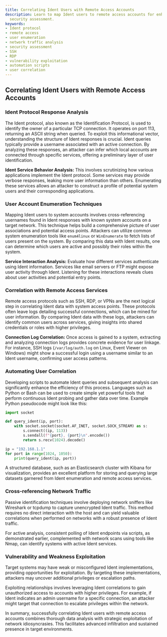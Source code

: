 ```yaml
---
title: Correlating Ident Users with Remote Access Accounts
description: Learn to map Ident users to remote access accounts for enhanced network
  security assessment.
keywords:
- Ident protocol
- remote access
- user enumeration
- network traffic analysis
- security assessment
- SSH
- RDP
- vulnerability exploitation
- automation scripts
- user correlation
---
```


## Correlating Ident Users with Remote Access Accounts

### Ident Protocol Response Analysis

The Ident protocol, also known as the Identification Protocol, is used to identify the owner of a particular TCP connection. It operates on port 113, returning an ASCII string when queried. To exploit this informational vector, understanding the structure of Ident responses is crucial. Ident queries typically provide a username associated with an active connection. By analyzing these responses, an attacker can infer which local accounts are connected through specific services, offering a preliminary layer of user identification.

**Ident Service Behavior Analysis:** This involves scrutinizing how various applications implement the Ident protocol. Some services may provide verbose responses, leaking more user information than others. Enumerating these services allows an attacker to construct a profile of potential system users and their corresponding applications.

### User Account Enumeration Techniques

Mapping Ident users to system accounts involves cross-referencing usernames found in Ident responses with known system accounts on a target network. This technique helps build a comprehensive picture of user associations and potential access points. Attackers can utilize common system enumeration tools like `enum4linux` or `WinEnumerate` to fetch lists of users present on the system. By comparing this data with Ident results, one can determine which users are active and possibly their roles within the system.

**Service Interaction Analysis:** Evaluate how different services authenticate using Ident information. Services like email servers or FTP might expose user activity through Ident. Listening for these interactions reveals clues about user activities and potential entry points.

### Correlation with Remote Access Services

Remote access protocols such as SSH, RDP, or VPNs are the next logical step in correlating Ident data with system access points. These protocols often leave logs detailing successful connections, which can be mined for user information. By comparing Ident data with these logs, attackers can identify common users across services, giving insights into shared credentials or roles with higher privileges.

**Connection Log Correlation:** Once access is gained to a system, extracting and analyzing connection logs provides concrete evidence for user linkage. For instance, SSH logs (`/var/log/auth.log` on Linux, Event Viewer on Windows) might show a successful login using a username similar to an Ident username, confirming user access patterns.

### Automating User Correlation

Developing scripts to automate Ident queries and subsequent analysis can significantly enhance the efficiency of this process. Languages such as Python or Bash can be used to create simple yet powerful tools that perform continuous Ident probing and gather data over time. Example Python pseudocode might look like this:

```python
import socket

def query_ident(ip, port):
    with socket.socket(socket.AF_INET, socket.SOCK_STREAM) as s:
        s.connect((ip, 113))
        s.sendall(f"{port}, {port}\n".encode())
        return s.recv(1024).decode()

ip = "192.168.1.1"
for port in range(1024, 1050):
    print(query_ident(ip, port))
```

A structured database, such as an Elasticsearch cluster with Kibana for visualization, provides an excellent platform for storing and querying large datasets garnered from Ident enumeration and remote access services.

### Cross-referencing Network Traffic

Passive identification techniques involve deploying network sniffers like Wireshark or tcpdump to capture unencrypted Ident traffic. This method requires no direct interaction with the host and can yield valuable correlations when performed on networks with a robust presence of Ident traffic.

For active analysis, consistent polling of Ident endpoints via scripts, as demonstrated earlier, complemented with network scans using tools like Nmap, can identify systems with active Ident services.

### Vulnerability and Weakness Exploitation

Target systems may have weak or misconfigured Ident implementations, providing opportunities for exploitation. By targeting these implementations, attackers may uncover additional privileges or escalation paths.

Exploiting relationships involves leveraging Ident correlations to gain unauthorized access to accounts with higher privileges. For example, if Ident indicates an admin username for a specific connection, an attacker might target that connection to escalate privileges within the network.

In summary, successfully correlating Ident users with remote access accounts combines thorough data analysis with strategic exploitation of network idiosyncrasies. This facilitates advanced infiltration and sustained presence in target environments.